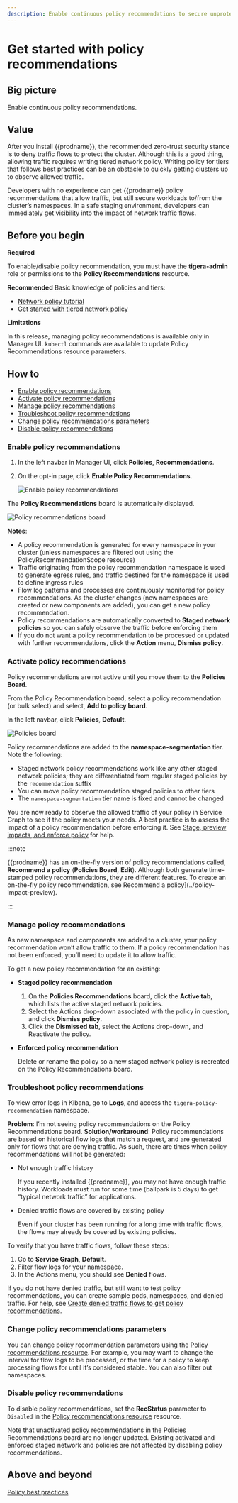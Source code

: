```yaml
---
description: Enable continuous policy recommendations to secure unprotected namespaces or workloads.
---
```


# Get started with policy recommendations

## Big picture

Enable continuous policy recommendations.

## Value

After you install {{prodname}}, the recommended zero-trust security stance is to deny traffic flows to protect the cluster. Although this is a good thing, allowing traffic requires writing tiered network policy. Writing policy for tiers that follows best practices can be an obstacle to quickly getting clusters up to observe allowed traffic. 

Developers with no experience can get {{prodname}} policy recommendations that allow traffic, but still secure workloads to/from the cluster’s namespaces. In a safe staging environment, developers can immediately get visibility into the impact of network traffic flows. 

## Before you begin

**Required**

To enable/disable policy recommendation, you must have the **tigera-admin** role or permissions to the **Policy Recommendations** resource. 

**Recommended**
Basic knowledge of policies and tiers:
- [Network policy tutorial](../network-policy/policy-tiers/policy-tutorial-ui)
- [Get started with tiered network policy](../network-policy/policy-tiers/tiered-policy)

**Limitations**

In this release, managing policy recommendations is available only in Manager UI. `kubectl` commands are available to update Policy Recommendations resource parameters.

## How to

- [Enable policy recommendations](#enable-policy-recommendations)
- [Activate policy recommendations](#activate-policy-recommendations) 
- [Manage policy recommendations](#manage-policy-recommendations)
- [Troubleshoot policy recommendations](#troubleshoot-policy-recommendations)
- [Change policy recommendations parameters](#change-policy-recommendations-parameters)
- [Disable policy recommendations](#disable-policy-recommendations)

### Enable policy recommendations

1. In the left navbar in Manager UI, click **Policies**, **Recommendations**.
1. On the opt-in page, click **Enable Policy Recommendations**.

   ![Enable policy recommendations](/img/calico-enterprise/enable-policy-recommendations.png)

The **Policy Recommendations** board is automatically displayed. 

![Policy recommendations board](/img/calico-enterprise/policy-recommendations-board.png)

**Notes**:
- A policy recommendation is generated for every namespace in your cluster (unless namespaces are filtered out using the PolicyRecommendationScope resource)
- Traffic originating from the policy recommendation namespace is used to generate egress rules, and traffic destined for the namespace is used to define ingress rules
- Flow log patterns and processes are continuously monitored for policy recommendations. As the cluster changes (new namespaces are created or new components are added), you can get a new policy recommendation. 
- Policy recommendations are automatically converted to **Staged network policies** so you can safely observe the traffic before enforcing them
- If you do not want a policy recommendation to be processed or updated with further recommendations, click the **Action** menu, **Dismiss policy**. 

### Activate policy recommendations

Policy recommendations are not active until you move them to the **Policies Board**. 

From the Policy Recommendation board, select a policy recommendation (or bulk select) and select, **Add to policy board**.  

In the left navbar, click **Policies**, **Default**.

![Policies board](/img/calico-enterprise/policy-recommendations-tier.png)

Policy recommendations are added to the **namespace-segmentation** tier. Note the following:

- Staged network policy recommendations work like any other staged network policies; they are differentiated from regular staged policies by the `recommendation` suffix
- You can move policy recommendation staged policies to other tiers
- The `namespace-segmentation` tier name is fixed and cannot be changed

You are now ready to observe the allowed traffic of your policy in Service Graph to see if the policy meets your needs. A best practice is to assess the impact of a policy recommendation before enforcing it. See [Stage, preview impacts, and enforce policy](staged-network-policies.mdx) for help. 

:::note 

{{prodname}} has an on-the-fly version of policy recommendations called, **Recommend a policy** (**Policies Board**, **Edit**). Although both generate time-stamped policy recommendations, they are different features. To create an on-the-fly policy recommendation, see Recommend a policy](../policy-impact-preview). 

:::

### Manage policy recommendations

As new namespace and components are added to a cluster, your policy recommendation won’t allow traffic to them. If a policy recommendation has not been enforced, you’ll need to update it to allow traffic. 

To get a new policy recommendation for an existing: 

- **Staged policy recommendation**

   1. On the **Policies Recommendations** board, click the **Active tab**, which lists the active staged network policies. 
   1. Select the Actions drop-down associated with the policy in question, and click **Dismiss policy**. 
   1. Click the **Dismissed tab**, select the Actions drop-down, and Reactivate the policy.

- **Enforced policy recommendation**

   Delete or rename the policy so a new staged network policy is recreated on the Policy Recommendations board. 

### Troubleshoot policy recommendations

To view error logs in Kibana, go to **Logs**, and access the `tigera-policy-recommendation` namespace.

**Problem**: I’m not seeing policy recommendations on the Policy Recommendations board.
**Solution/workaround**: Policy recommendations are based on historical flow logs that match a request, and are generated only for flows that are denying traffic. As such, there are times when policy recommendations will not be generated:

- Not enough traffic history 

   If you recently installed {{prodname}}, you may not have enough traffic history. Workloads must run for some time (ballpark is 5 days) to get “typical network traffic” for applications.

- Denied traffic flows are covered by existing policy

   Even if your cluster has been running for a long time with traffic flows, the flows may already be covered by existing policies. 

To verify that you have traffic flows, follow these steps:

1. Go to **Service Graph**, **Default**.
1. Filter flow logs for your namespace.
1. In the Actions menu, you should see **Denied** flows.

If you do not have denied traffic, but still want to test policy recommendations, you can create sample pods, namespaces, and denied traffic. For help, see [Create denied traffic flows to get policy recommendations](../network-policy/denied-traffic-flows). 

### Change policy recommendations parameters

You can change policy recommendation parameters using the [Policy recommendations resource](../reference/resources/policyrecommendations). For example, you may want to change the interval for flow logs to be processed, or the time for a policy to keep processing flows for until it’s considered stable. You can also filter out namespaces. 

### Disable policy recommendations 

To disable policy recommendations, set the **RecStatus** parameter to `Disabled` in the [Policy recommendations resource](../reference/resources/policyrecommendations) resource.

Note that unactivated policy recommendations in the Policies Recommendations board are no longer updated. Existing activated and enforced staged network and policies are not affected by disabling policy recommendations. 
   
## Above and beyond

[Policy best practices](../network-policy/policy-best-practices)